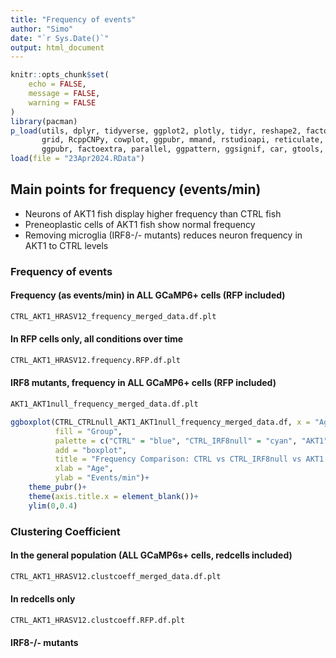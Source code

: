 ```yaml
---
title: "Frequency of events"
author: "Simo"
date: "`r Sys.Date()`"
output: html_document
---
```


```r
knitr::opts_chunk$set(
	echo = FALSE,
	message = FALSE,
	warning = FALSE
)
library(pacman)
p_load(utils, dplyr, tidyverse, ggplot2, plotly, tidyr, reshape2, factoextra, ggdendro,
       grid, RcppCNPy, cowplot, ggpubr, mmand, rstudioapi, reticulate, tcltk, ggfortify,
       ggpubr, factoextra, parallel, ggpattern, ggsignif, car, gtools, ggpattern, kableExtra)
load(file = "23Apr2024.RData")
```

## Main points for frequency (events/min) {.tabset}
- Neurons of AKT1 fish display higher frequency than CTRL fish
- Preneoplastic cells of AKT1 fish show normal frequency
- Removing microglia (IRF8-/- mutants) reduces neuron frequency in AKT1 to CTRL levels


### Frequency of events
#### Frequency (as events/min) in ALL GCaMP6+ cells (RFP included)

```r
CTRL_AKT1_HRASV12_frequency_merged_data.df.plt
```


#### In RFP cells only, all conditions over time

```r
CTRL_AKT1_HRASV12.frequency.RFP.df.plt
```

#### IRF8 mutants, frequency in ALL GCaMP6+ cells (RFP included)
```r
AKT1_AKT1null_frequency_merged_data.df.plt
```

```r
ggboxplot(CTRL_CTRLnull_AKT1_AKT1null_frequency_merged_data.df, x = "Age", y = "Frequency",
          fill = "Group",
          palette = c("CTRL" = "blue", "CTRL_IRF8null" = "cyan", "AKT1" = "red", "AKT1null" = "orange"),
          add = "boxplot",
          title = "Frequency Comparison: CTRL vs CTRL_IRF8null vs AKT1 vs AKT1null",
          xlab = "Age",
          ylab = "Events/min")+
    theme_pubr()+
    theme(axis.title.x = element_blank())+
    ylim(0,0.4)
```

### Clustering Coefficient
#### In the general population (ALL GCaMP6s+ cells, redcells included)
```r
CTRL_AKT1_HRASV12.clustcoeff_merged_data.df.plt
```
#### In redcells only
```r
CTRL_AKT1_HRASV12.clustcoeff.RFP.df.plt
```
#### IRF8-/- mutants